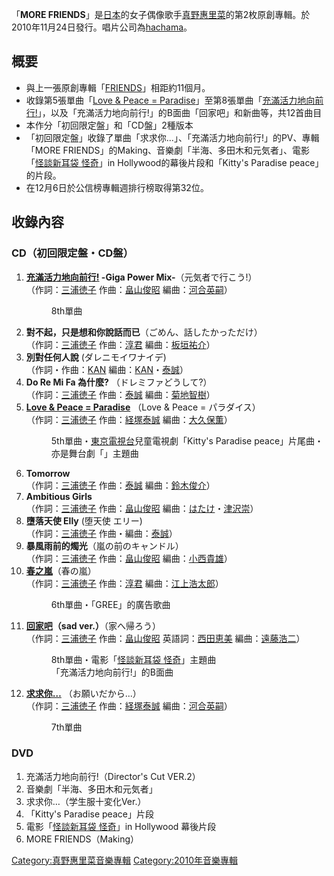 {{unreferenced|time=2011-06-29T06:06:19+00:00}}
{{Infobox Album
| Name = MORE FRIENDS
| Cover = Mano Erina - MORE FRIENDS.jpg
| Artist = [[真野惠里菜|真野惠里菜]]
| Type = 專輯
| Released = 2010年11月24日
| Recorded = 2009年 - 2010年
| Genre = [[J-POP|J-POP]]
| Length = 
| Label = [[hachama|hachama]]
| Producer = [[淳君|淳君]]
| Certification  = 
| Chart position = * 週間最高排名第32位<small>（[[Oricon公信榜|Oricon]]）</small> 
| Reviews = 
| Last album            =[[FRIENDS|FRIENDS]]<br />2009年 
| This album            = '''MORE FRIENDS'''<br />2010年
| Next album            =[[More_Friends_Over|More Friends Over]] <br />2012年
| Misc           = {{Singles
 | Name          = MORE FRIENDS
 | Type          = 錄音室專輯
 | Single 1      = [[Love_&_Peace_=_Paradise|Love & Peace = Paradise]]
 | Single 1 date = 2009年11月25日
 | Single 2      = [[春之嵐|春之嵐]]
 | Single 2 date = 2010年2月24日
 | Single 3      = [[求求你…|求求你…]]
 | Single 3 date = 2010年5月12日
 | Single 4      = [[充滿活力地向前行!|充滿活力地向前行!]]
 | Single 4 date = 2010年9月15日
}}
}}
「'''MORE FRIENDS'''」是[[日本|日本]]的女子偶像歌手[[真野惠里菜|真野惠里菜]]的第2枚原創專輯。於2010年11月24日發行。唱片公司為[[hachama|hachama]]。

== 概要 ==
* 與上一張原創專輯「[[FRIENDS|FRIENDS]]」相距約11個月。
* 收錄第5張單曲「[[Love_&_Peace_=_Paradise|Love & Peace = Paradise]]」至第8張單曲「[[充滿活力地向前行!|充滿活力地向前行!]]」，以及「充滿活力地向前行!」的B面曲「回家吧」和新曲等，共12首曲目
* 本作分「初回限定盤」和「CD盤」2種版本
* 「初回限定盤」收錄了單曲「求求你...」、「充滿活力地向前行!」的PV、專輯「MORE FRIENDS」的Making、音樂劇「半海、多田木和元気者」、電影「[[怪談新耳袋_怪奇|怪談新耳袋 怪奇]]」in Hollywood的幕後片段和「Kitty's Paradise peace」的片段。
* 在12月6日於公信榜專輯週排行榜取得第32位。

==收錄內容==
===CD（初回限定盤・CD盤）===
# '''[[充滿活力地向前行!|充滿活力地向前行!]] -Giga Power Mix-'''（元気者で行こう!）<br/>（作詞：[[三浦徳子|三浦徳子]] 作曲：[[畠山俊昭|畠山俊昭]] 編曲：[[河合英嗣|河合英嗣]]）
#:8th單曲
# '''對不起，只是想和你說話而已'''（ごめん、話したかっただけ）<br/>（作詞：[[三浦徳子|三浦徳子]] 作曲：[[淳君|淳君]] 編曲：[[板垣祐介|板垣祐介]]）
# '''別對任何人說''' (ダレニモイワナイデ)<br/>（作詞・作曲：[[KAN|KAN]] 編曲：[[KAN|KAN]]・[[泰誠|泰誠]]）
# '''Do Re Mi Fa 為什麼?''' （ドレミファどうして?）<br/>（作詞：[[三浦徳子|三浦徳子]] 作曲：[[泰誠|泰誠]] 編曲：[[菊地智樹|菊地智樹]]）
# '''[[Love_&_Peace_=_Paradise|Love & Peace = Paradise]]''' （Love & Peace = パラダイス）<br/>（作詞：[[三浦徳子|三浦徳子]] 作曲：[[経塚泰誠|経塚泰誠]] 編曲：[[大久保薫|大久保薫]]）
#:5th單曲・[[東京電視台|東京電視台]]兒童電視劇「Kitty's Paradise peace」片尾曲・亦是舞台劇「{{lang|ja|恋するハローキティ}}」主題曲
# '''Tomorrow'''<br/>（作詞：[[三浦徳子|三浦徳子]] 作曲：[[泰誠|泰誠]] 編曲：[[鈴木俊介|鈴木俊介]]）
# '''Ambitious Girls'''<br/>（作詞：[[三浦徳子|三浦徳子]] 作曲：[[畠山俊昭|畠山俊昭]] 編曲：[[はたけ|はたけ]]・[[津沢崇|津沢崇]]）
# '''墮落天使 Elly''' (堕天使 エリー)<br/>（作詞：[[三浦徳子|三浦徳子]] 作曲・編曲：[[泰誠|泰誠]]）
# '''暴風雨前的燭光'''（嵐の前のキャンドル）<br/>（作詞：[[三浦徳子|三浦徳子]] 作曲：[[畠山俊昭|畠山俊昭]] 編曲：[[小西貴雄|小西貴雄]]）
# '''[[春之嵐|春之嵐]]'''（春の嵐）<br/>（作詞：[[三浦徳子|三浦徳子]] 作曲：[[淳君|淳君]] 編曲：[[江上浩太郎|江上浩太郎]]）
#:6th單曲・「GREE」的廣告歌曲
# '''[[充滿活力地向前行!|回家吧]]（sad ver.）'''（家へ帰ろう）<br/>（作詞：[[三浦徳子|三浦徳子]] 作曲：[[畠山俊昭|畠山俊昭]] 英語詞：[[西田恵美|西田恵美]] 編曲：[[遠藤浩二|遠藤浩二]]）
#:8th單曲・電影「[[怪談新耳袋_怪奇|怪談新耳袋 怪奇]]」主題曲
#:「充滿活力地向前行!」的B面曲
# '''[[求求你…|求求你…]]''' （お願いだから...）<br/>（作詞：[[三浦徳子|三浦徳子]] 作曲：[[経塚泰誠|経塚泰誠]] 編曲：[[河合英嗣|河合英嗣]]）
#:7th單曲

===DVD===
#充滿活力地向前行!（Director's Cut VER.2）
#音樂劇「半海、多田木和元気者」
#求求你…（学生服十変化Ver.）
#「Kitty's Paradise peace」片段
#電影「[[怪談新耳袋_怪奇|怪談新耳袋 怪奇]]」in Hollywood 幕後片段
#MORE FRIENDS（Making）




{{真野惠里菜}}

{{DEFAULTSORT:MORE FRIENDS}}
[[Category:真野惠里菜音樂專輯|Category:真野惠里菜音樂專輯]]
[[Category:2010年音樂專輯|Category:2010年音樂專輯]]